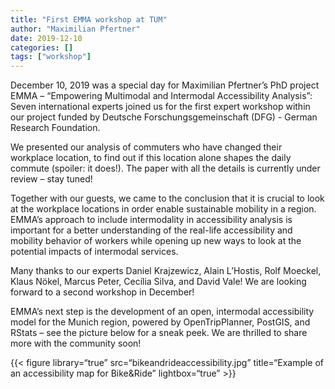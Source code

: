 ```yaml
---
title: "First EMMA workshop at TUM"
author: "Maximilian Pfertner"
date: 2019-12-10
categories: []
tags: ["workshop"]
---
```


December 10, 2019 was a special day for Maximilian Pfertner’s PhD project EMMA – "Empowering Multimodal and Intermodal Accessibility Analysis": Seven international experts joined us for the first expert workshop within our project funded by Deutsche Forschungsgemeinschaft (DFG) - German Research Foundation.  

We presented our analysis of commuters who have changed their workplace location, to find out if this location alone shapes the daily commute (spoiler: it does!). The paper with all the details is currently under review – stay tuned!  

Together with our guests, we came to the conclusion that it is crucial to look at the workplace locations in order enable sustainable mobility in a region. EMMA’s approach to include intermodality in accessibility analysis is important for a better understanding of the real-life accessibility and mobility behavior of workers while opening up new ways to look at the potential impacts of intermodal services.  

Many thanks to our experts Daniel Krajzewicz, Alain L'Hostis, Rolf Moeckel, Klaus Nökel, Marcus Peter, Cecília Silva, and David Vale!  We are looking forward to a second workshop in December!  

EMMA’s next step is the development of an open, intermodal accessibility model for the Munich region, powered by OpenTripPlanner, PostGIS, and RStats – see the picture below for a sneak peek. We are thrilled to share more with the community soon!  

{{< figure library="true" src="bikeandrideaccessibility.jpg" title="Example of an accessibility map for Bike&Ride" lightbox="true" >}}